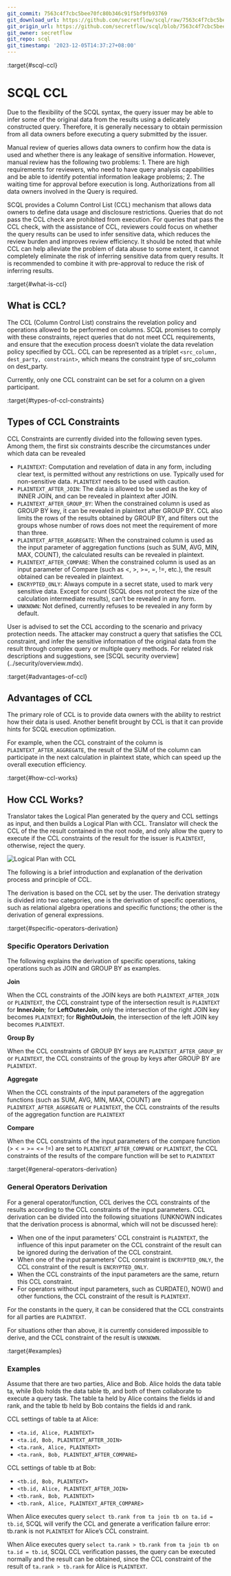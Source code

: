 ```yaml
---
git_commit: 7563c4f7cbc5bee70fc80b346c91f5bf9fb93769
git_download_url: https://github.com/secretflow/scql/raw/7563c4f7cbc5bee70fc80b346c91f5bf9fb93769/docs/topics/ccl/intro.rst
git_origin_url: https://github.com/secretflow/scql/blob/7563c4f7cbc5bee70fc80b346c91f5bf9fb93769/docs/topics/ccl/intro.rst
git_owner: secretflow
git_repo: scql
git_timestamp: '2023-12-05T14:37:27+08:00'
---
```


:target{#scql-ccl}

# SCQL CCL

Due to the flexibility of the SCQL syntax, the query issuer may be able to infer some of the original data from the results using a delicately constructed query. Therefore, it is generally necessary to obtain permission from all data owners before executing a query submitted by the issuer.

Manual review of queries allows data owners to confirm how the data is used and whether there is any leakage of sensitive information. However, manual review has the following two problems: 1. There are high requirements for reviewers, who need to have query analysis capabilities and be able to identify potential information leakage problems; 2. The waiting time for approval before execution is long. Authorizations from all data owners involved in the Query is required.

SCQL provides a Column Control List (CCL) mechanism that allows data owners to define data usage and disclosure restrictions. Queries that do not pass the CCL check are prohibited from execution. For queries that pass the CCL check, with the assistance of CCL, reviewers could focus on whether the query results can be used to infer sensitive data, which reduces the review burden and improves review efficiency. It should be noted that while CCL can help alleviate the problem of data abuse to some extent, it cannot completely eliminate the risk of inferring sensitive data from query results. It is recommended to combine it with pre-approval to reduce the risk of inferring results.

:target{#what-is-ccl}

## What is CCL?

The CCL (Column Control List) constrains the revelation policy and operations allowed to be performed on columns. SCQL promises to comply with these constraints, reject queries that do not meet CCL requirements, and ensure that the execution process doesn’t violate the data revelation policy specified by CCL. CCL can be represented as a triplet `<src_column, dest_party, constraint>`, which means the constraint type of src\_column on dest\_party.

<Container type="note">
  Currently, only one CCL constraint can be set for a column on a given participant.
</Container>

:target{#types-of-ccl-constraints}

## Types of CCL Constraints

CCL Constraints are currently divided into the following seven types. Among them, the first six constraints describe the circumstances under which data can be revealed

- `PLAINTEXT`: Computation and revelation of data in any form, including clear text, is permitted without any restrictions on use. Typically used for non-sensitive data. `PLAINTEXT` needs to be used with caution.
- `PLAINTEXT_AFTER_JOIN`: The data is allowed to be used as the key of INNER JOIN, and can be revealed in plaintext after JOIN.
- `PLAINTEXT_AFTER_GROUP_BY`: When the constrained column is used as GROUP BY key, it can be revealed in plaintext after GROUP BY. CCL also limits the rows of the results obtained by GROUP BY, and filters out the groups whose number of rows does not meet the requirement of more than three.
- `PLAINTEXT_AFTER_AGGREGATE`: When the constrained column is used as the input parameter of aggregation functions (such as SUM, AVG, MIN, MAX, COUNT), the calculated results can be revealed in plaintext.
- `PLAINTEXT_AFTER_COMPARE`: When the constrained column is used as an input parameter of Compare (such as \<, >, >=, =, !=, etc.), the result obtained can be revealed in plaintext.
- `ENCRYPTED_ONLY`: Always compute in a secret state, used to mark very sensitive data. Except for count (SCQL does not protect the size of the calculation intermediate results), can’t be revealed in any form.
- `UNKNOWN`: Not defined, currently refuses to be revealed in any form by default.

<Container type="note">
  User is advised to set the CCL according to the scenario and privacy protection needs. The attacker may construct a query that satisfies the CCL constraint, and infer the sensitive information of the original data from the result through complex query or multiple query methods. For related risk descriptions and suggestions, see [<span>SCQL security overview</span>](../security/overview.mdx).
</Container>

:target{#advantages-of-ccl}

## Advantages of CCL

The primary role of CCL is to provide data owners with the ability to restrict how their data is used. Another benefit brought by CCL is that it can provide hints for SCQL execution optimization.

For example, when the CCL constraint of the column is `PLAINTEXT_AFTER_AGGREGATE`, the result of the SUM of the column can participate in the next calculation in plaintext state, which can speed up the overall execution efficiency.

:target{#how-ccl-works}

## <Target id="id1" />How CCL Works?

Translator takes the Logical Plan generated by the query and CCL settings as input, and then builds a Logical Plan with CCL. Translator will check the CCL of the the result contained in the root node, and only allow the query to execute if the CCL constraints of the result for the issuer is `PLAINTEXT`, otherwise, reject the query.

![Logical Plan with CCL](../../_assets/logical_plan_with_ccl.png)

The following is a brief introduction and explanation of the derivation process and principle of CCL.

The derivation is based on the CCL set by the user. The derivation strategy is divided into two categories, one is the derivation of specific operations, such as relational algebra operations and specific functions; the other is the derivation of general expressions.

:target{#specific-operators-derivation}

### Specific Operators Derivation

The following explains the derivation of specific operations, taking operations such as JOIN and GROUP BY as examples.

<strong>Join</strong>

When the CCL constraints of the JOIN keys are both `PLAINTEXT_AFTER_JOIN` or `PLAINTEXT`, the CCL constraint type of the intersection result is `PLAINTEXT` for <strong>InnerJoin</strong>; for <strong>LeftOuterJoin</strong>, only the intersection of the right JOIN key becomes `PLAINTEXT`; for <strong>RightOutJoin</strong>, the intersection of the left JOIN key becomes `PLAINTEXT`.

<strong>Group By</strong>

When the CCL constraints of GROUP BY keys are `PLAINTEXT_AFTER_GROUP_BY` or `PLAINTEXT`, the CCL constraints of the group by keys after GROUP BY are `PLAINTEXT`.

<strong>Aggregate</strong>

When the CCL constraints of the input parameters of the aggregation functions (such as SUM, AVG, MIN, MAX, COUNT) are `PLAINTEXT_AFTER_AGGREGATE` or `PLAINTEXT`, the CCL constraints of the results of the aggregation function are `PLAINTEXT`

<strong>Compare</strong>

When the CCL constraints of the input parameters of the compare function (> \< = >= \<= !=) are set to `PLAINTEXT_AFTER_COMPARE` or `PLAINTEXT`, the CCL constraints of the results of the compare function will be set to `PLAINTEXT`

:target{#general-operators-derivation}

### General Operators Derivation

For a general operator/function, CCL derives the CCL constraints of the results according to the CCL constraints of the input parameters. CCL derivation can be divided into the following situations (UNKNOWN indicates that the derivation process is abnormal, which will not be discussed here):

- When one of the input parameters’ CCL constraint is `PLAINTEXT`, the influence of this input parameter on the CCL constraint of the result can be ignored during the derivation of the CCL constraint.
- When one of the input parameters’ CCL constraint is `ENCRYPTED_ONLY`, the CCL constraint of the result is `ENCRYPTED_ONLY`.
- When the CCL constraints of the input parameters are the same, return this CCL constraint.
- For operators without input parameters, such as CURDATE(), NOW() and other functions, the CCL constraint of the result is `PLAINTEXT`.

For the constants in the query, it can be considered that the CCL constraints for all parties are `PLAINTEXT`.

For situations other than above, it is currently considered impossible to derive, and the CCL constraint of the result is `UNKNOWN`.

:target{#examples}

### Examples

Assume that there are two parties, Alice and Bob. Alice holds the data table ta, while Bob holds the data table tb, and both of them collaborate to execute a query task. The table ta held by Alice contains the fields id and rank, and the table tb held by Bob contains the fields id and rank.

CCL settings of table ta at Alice:

- `<ta.id, Alice, PLAINTEXT>`
- `<ta.id, Bob, PLAINTEXT_AFTER_JOIN>`
- `<ta.rank, Alice, PLAINTEXT>`
- `<ta.rank, Bob, PLAINTEXT_AFTER_COMPARE>`

CCL settings of table tb at Bob:

- `<tb.id, Bob, PLAINTEXT>`
- `<tb.id, Alice, PLAINTEXT_AFTER_JOIN>`
- `<tb.rank, Bob, PLAINTEXT>`
- `<tb.rank, Alice, PLAINTEXT_AFTER_COMPARE>`

When Alice executes query `select tb.rank from ta join tb on ta.id = tb.id`, SCQL will verify the CCL and generate a verification failure error: tb.rank is not `PLAINTEXT` for Alice’s CCL constraint.

When Alice executes query `select ta.rank > tb.rank from ta join tb on ta.id = tb.id`, SCQL CCL verification passes, the query can be executed normally and the result can be obtained, since the CCL constraint of the result of `ta.rank > tb.rank` for Alice is `PLAINTEXT`.
